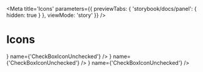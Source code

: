 
<Meta
    title='Icons'
    parameters={{
        previewTabs: { 'storybook/docs/panel': { hidden: true } },
        viewMode: 'story'
    }}
/>

<style>{`
  .mainheading {
    color: #001A70;
  }
  .iconitem {
      color: "#0011F2" !important
  }
`}</style>

<h1 class='mainheading'>Icons</h1>

<IconGallery>
    <IconContainer
        icon={<CheckBoxIconUnchecked />}
        name={'CheckBoxIconUnchecked'}
    />
    <IconContainer
        icon={<CheckBoxIconChecked />}
        name={'CheckBoxIconUnchecked'}
    />
    <IconContainer
        icon={<CheckBoxIconIntermediate />}
        name={'CheckBoxIconUnchecked'}
    />
</IconGallery>
